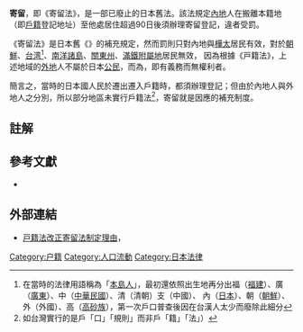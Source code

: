 {{legal}}
'''寄留'''，即《寄留法》，是一部已廢止的日本舊法。該法規定[[內地_(日本)|內地]]人在搬離本籍地（即[[戶籍|戶籍]]登記地址）至他處居住超過90日後須辦理寄留登記，違者受罰。

《寄留法》是日本舊《{{link-ja|戶籍法 (日本)|戸籍法|戶籍法 }}》的補充規定，然而罰則只對內地與[[库页岛|樺太]]居民有效，對於[[日治朝鮮|朝鮮]]、[[日治台湾|台湾]]<ref>在當時的法律用語稱為「[[本島人|本島人]]」，最初還依照出生地再分出福（[[福建|福建]]）、廣（[[廣東|廣東]]）、中（[[中華民國|中華民國]]）、清（清朝）支（中國）、 內（[[日本|日本]]）、朝（[[朝鮮|朝鮮]]）、外（外國）、高（[[高砂族|高砂族]]），第一次戶口普查後因在台漢人太少而廢除此細分</ref>、[[南洋廳|南洋諸島]]、[[關東州|關東州]]、[[滿鐵附屬地|滿鐵附屬地]]居民無效， 因為根據《戸籍法》，上述地域的[[外地|外地]]人不屬於日本[[公民|公民]]，而為{{link-ja|臣民|臣民}}，即有義務而無權利者。

簡言之，當時的日本國人民於遷出遷入戶籍時，都須辦理登記；但由於內地人與外地人之分別，所以部分地區未實行戶籍法<ref>如台灣實行的是戶「口」「規則」而非戶「籍」「法」）</ref>，寄留就是因應的補充制度。

==註解==
{{reflist}}

== 參考文獻 ==
*{{cite web|title=司法文化走廊-日治司法相關詞彙|url=http://www.judicial.gov.tw/culture/glossary/index.html|publisher=[[中華民國司法院|中華民國司法院]]|accessdate=2014-11-19|archive-date=2014-11-29|archive-url=https://web.archive.org/web/20141129073121/http://www.judicial.gov.tw/culture/glossary/index.html|dead-url=no}}
== 外部連結 ==
*{{ja}}[http://kindai.ndl.go.jp/info:ndljp/pid/952370?tocOpened=1http://kindai.ndl.go.jp/info:ndljp/pid/952370?tocOpened=1 戸籍法改正寄留法制定理由]{{Wayback|url=http://kindai.ndl.go.jp/info:ndljp/pid/952370?tocOpened=1http%3A%2F%2Fkindai.ndl.go.jp%2Finfo%3Andljp%2Fpid%2F952370%3FtocOpened%3D1 |date=20160304134808 }}，{{tsl|ja|近代デジタルライブラリー|}}
{{法律小作品}}

[[Category:户籍|Category:户籍]]
[[Category:人口流動|Category:人口流動]]
[[Category:日本法律|Category:日本法律]]